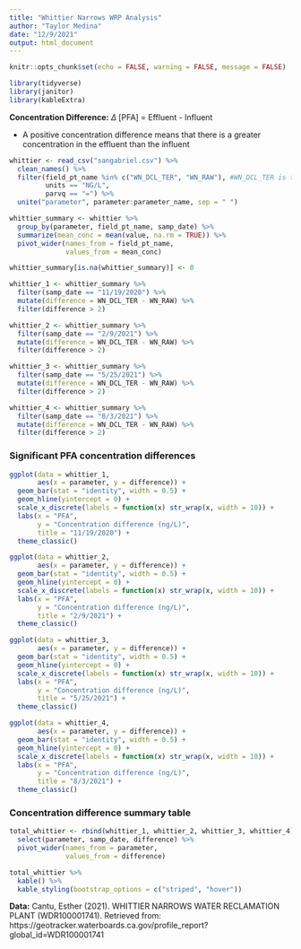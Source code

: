 ```yaml
---
title: "Whittier Narrows WRP Analysis"
author: "Taylor Medina"
date: "12/9/2021"
output: html_document
---
```


```r
knitr::opts_chunk$set(echo = FALSE, warning = FALSE, message = FALSE)

library(tidyverse)
library(janitor)
library(kableExtra)
```

**Concentration Difference:** $\Delta$ [PFA] = Effluent - Influent

- A positive concentration difference means that there is a greater concentration in the effluent than the influent

```r
whittier <- read_csv("sangabriel.csv") %>% 
  clean_names() %>% 
  filter(field_pt_name %in% c("WN_DCL_TER", "WN_RAW"), #WN_DCL_TER is the effluent and WN_RAW is the influent
         units == "NG/L",
         parvq == "=") %>% 
  unite("parameter", parameter:parameter_name, sep = " ")
```

```r
whittier_summary <- whittier %>% 
  group_by(parameter, field_pt_name, samp_date) %>% 
  summarize(mean_conc = mean(value, na.rm = TRUE)) %>% 
  pivot_wider(names_from = field_pt_name,
              values_from = mean_conc)

whittier_summary[is.na(whittier_summary)] <- 0

whittier_1 <- whittier_summary %>% 
  filter(samp_date == "11/19/2020") %>%
  mutate(difference = WN_DCL_TER - WN_RAW) %>% 
  filter(difference > 2)

whittier_2 <- whittier_summary %>% 
  filter(samp_date == "2/9/2021") %>%
  mutate(difference = WN_DCL_TER - WN_RAW) %>% 
  filter(difference > 2)

whittier_3 <- whittier_summary %>% 
  filter(samp_date == "5/25/2021") %>%
  mutate(difference = WN_DCL_TER - WN_RAW) %>% 
  filter(difference > 2)

whittier_4 <- whittier_summary %>% 
  filter(samp_date == "8/3/2021") %>%
  mutate(difference = WN_DCL_TER - WN_RAW) %>% 
  filter(difference > 2)
```

### Significant PFA concentration differences
```r
ggplot(data = whittier_1,
       aes(x = parameter, y = difference)) +
  geom_bar(stat = "identity", width = 0.5) +
  geom_hline(yintercept = 0) +
  scale_x_discrete(labels = function(x) str_wrap(x, width = 10)) +
  labs(x = "PFA",
       y = "Concentration difference (ng/L)",
       title = "11/19/2020") +
  theme_classic()

ggplot(data = whittier_2,
       aes(x = parameter, y = difference)) +
  geom_bar(stat = "identity", width = 0.5) +
  geom_hline(yintercept = 0) +
  scale_x_discrete(labels = function(x) str_wrap(x, width = 10)) +
  labs(x = "PFA",
       y = "Concentration difference (ng/L)",
       title = "2/9/2021") +
  theme_classic()

ggplot(data = whittier_3,
       aes(x = parameter, y = difference)) +
  geom_bar(stat = "identity", width = 0.5) +
  geom_hline(yintercept = 0) +
  scale_x_discrete(labels = function(x) str_wrap(x, width = 10)) +
  labs(x = "PFA",
       y = "Concentration difference (ng/L)",
       title = "5/25/2021") +
  theme_classic()

ggplot(data = whittier_4,
       aes(x = parameter, y = difference)) +
  geom_bar(stat = "identity", width = 0.5) +
  geom_hline(yintercept = 0) +
  scale_x_discrete(labels = function(x) str_wrap(x, width = 10)) +
  labs(x = "PFA",
       y = "Concentration difference (ng/L)",
       title = "8/3/2021") +
  theme_classic()
```

### Concentration difference summary table
```r
total_whittier <- rbind(whittier_1, whittier_2, whittier_3, whittier_4) %>% 
  select(parameter, samp_date, difference) %>% 
  pivot_wider(names_from = parameter,
              values_from = difference)

total_whittier %>% 
  kable() %>% 
  kable_styling(bootstrap_options = c("striped", "hover"))
```

**Data:** Cantu, Esther (2021). WHITTIER NARROWS WATER RECLAMATION PLANT (WDR100001741). Retrieved from: https://geotracker.waterboards.ca.gov/profile_report?global_id=WDR100001741



